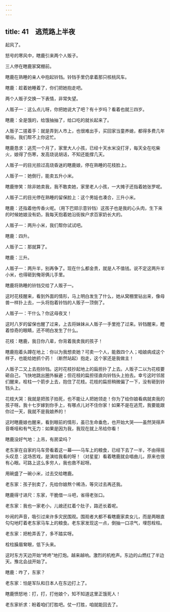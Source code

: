 ```yaml
---
---
---
```

title: 41　逃荒路上半夜
---




起风了。

怒号的寒风中，瞎鹿引来两个人贩子。

三人停在瞎鹿家窝棚前。

瞎鹿在熟睡的亲人中抱起铃铛。铃铛手里仍拿着那只核桃风车。

瞎鹿：趁着她睡着了，你们把她抱走吧。

两个人贩子交换一下表情，非常失望。

人贩子一：这么点儿呀，你把她说大了吧？有十岁吗？看着也就三四岁。

瞎鹿：全是饿的，给饿抽抽了，给口吃的就长起来了。

人贩子二搓着手：就是弄到人市上，也很难出手，买回家当童养媳，都得多费几年嚼谷。我们帮不上你这忙。

瞎鹿恳求：逃荒一个月了，家里大人小孩，已经十天水米没打牙，每天全在吃柴火，娘得了伤寒，发高烧说胡话，不知还能撑几天。

人贩子一的目光掠过高烧昏迷的瞎鹿娘，停在熟睡的花枝脸上。

人贩子一：她倒行，能卖五升小米。

瞎鹿惨笑：除非她卖我，我不敢卖她，家里老人小孩，一大摊子还指着她张罗呢。

人贩子二的目光停在熟睡的留保脸上：这个男娃也凑合，三升小米。

瞎鹿：还指着他传香火呢。（用下巴颏示意铃铛）这孩子也是我的心头肉，生下来的时候她娘没有奶，我每天抱着她沿街挨户求百家奶长大的。

人贩子一：两升小米，我们帮你试试吧。

瞎鹿：四升。

人贩子二：那就算了。

瞎鹿：三升。

人贩子一：两升半，别再争了。现在什么都金贵，就是人不值钱。说不定这两升半小米，也得砸到俺哥俩儿手里。

瞎鹿将熟睡的铃铛交给了人贩子一。

这时花枝醒来，看到外面的情形，马上明白发生了什么，她从窝棚里钻出来，像母兽一样扑上去，一头将抱着铃铛的人贩子一顶倒了。

人贩子一：干什么？你这母夜叉！

这时八岁的留保也醒了过来，上去将妹妹从人贩子一手里抢了过来。铃铛醒来，瞪着惊奇的眼睛，还不明白发生了什么。

花枝：瞎鹿，我日你八辈，你背着我卖我的孩子！

瞎鹿抱着头蹲在地上：你以为我想卖她？可卖一个人，能救四个人；咱娘病成这个样子，也能给她抓个药！（断然站起）抱走，这个家还是我做主！

人贩子二又上去抱铃铛。这时花枝抄起地上的扁担扑了上去。人贩子二以为花枝要砸自己，飞快地跳出圈外躲避；但花枝的扁担径直向铃铛头上拍去。幸亏这时邻居们醒来，栓柱一个箭步上去，抱住了花枝。花枝的扁担稍微偏了一下，没有砸到铃铛头上。

花枝大哭：我就是把孩子拍死，也不能让人把她领走！你为了给你娘看病就卖我的孩子呀。我十七岁嫁到你手上，有哪点儿对不住你家！如果不是在逃荒，我要能跟你过一天，我就不是我娘养的！

这时瞎鹿娘也醒来，看到眼前的情形，虽已生命垂危，也开始大哭——虽然哭得声音嘶哑和有气无力：如果是因为我，我现在就上吊给你看！

瞎鹿没好气地：上吊，有房梁吗？

老东家在自家的马车旁看着这一幕——马车上的粮食，已经下去了一半，不由得摇头叹息：这场苦戏，是演给我看的呀！（对星星）看着瞎鹿就会唱曲儿，原来也很有心眼。可路上这么多穷人，我也救不起呀。

用碗盛了一碗小米，过去交给瞎鹿。

老东家：孩子别卖了，先给你娘熬个稀汤，等灾过去再还我。

瞎鹿得寸进尺：东家，干脆借一斗吧，省得老张口。

老东家：我也一家老小，儿媳还扛着个肚子，路还长着呢。

吵闹的声音，吸引过来许多灾民围观。围观者大都不看瞎鹿家卖女儿，而是两眼直勾勾地盯着老东家马车上的粮食。老东家发现这一点，倒抽一口凉气，埋怨栓柱。

老东家：把枪弄丢了，多不踏实呀。

栓柱臊眉耷眼，低下头来。

这时东方天边开始“咚咚”地打炮。越来越响。激烈的机枪声。东边的山燃红了半边天。豫北会战开始了。

瞎鹿：咋了，东家？

老东家：怕是军队和日本人在东边打上了。

瞎鹿愤怒地：打，打，打他娘个，知不知道这里正饿死人！

老东家祈求：盼着咱们打胜吧。仗一打胜，咱就能回去了。